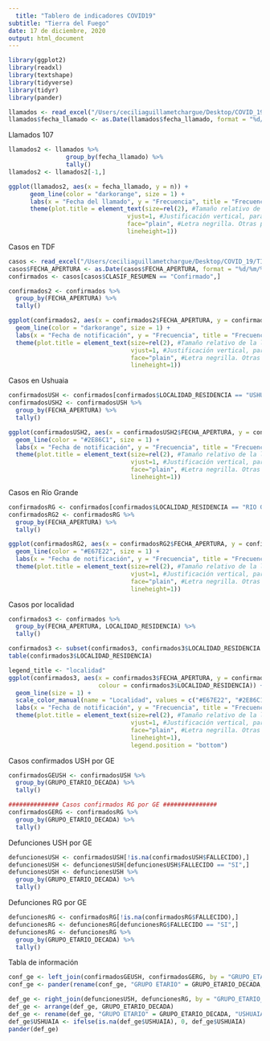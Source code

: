```yaml
---
  title: "Tablero de indicadores COVID19"
subtitle: "Tierra del Fuego"
date: 17 de diciembre, 2020
output: html_document
---
```

  
``` r
library(ggplot2)
library(readxl)
library(textshape)
library(tidyverse)
library(tidyr)
library(pander)
```

``` r
llamados <- read_excel("/Users/ceciliaguillametchargue/Desktop/COVID_19/llamados_107_covid-4.xlsx")
llamados$fecha_llamado <- as.Date(llamados$fecha_llamado, format = "%d/%m/%Y")
```

##################### Llamados 107 ########################

``` r
llamados2 <- llamados %>%
                group_by(fecha_llamado) %>%
                tally()
llamados2 <- llamados2[-1,]
```

``` r
ggplot(llamados2, aes(x = fecha_llamado, y = n)) +
      geom_line(color = "darkorange", size = 1) +
      labs(x = "Fecha del llamado", y = "Frecuencia", title = "Frecuencia de llamados al 107 por día") +
      theme(plot.title = element_text(size=rel(2), #Tamaño relativo de la letra del título
                                 vjust=1, #Justificación vertical, para separarlo del gráfico
                                 face="plain", #Letra negrilla. Otras posibilidades "plain", "italic", "bold" y "bold.italic"
                                 lineheight=1))
```


##################### Casos en TDF ########################

``` r
casos <- read_excel("/Users/ceciliaguillametchargue/Desktop/COVID_19/TIERRA_DEL_FUEGO-05-11-2020_12-47-16.xlsx")
casos$FECHA_APERTURA <- as.Date(casos$FECHA_APERTURA, format = "%d/%m/%Y")
confirmados <- casos[casos$CLASIF_RESUMEN == "Confirmado",]
```

``` r
confirmados2 <- confirmados %>%
  group_by(FECHA_APERTURA) %>%
  tally()
```

``` r
ggplot(confirmados2, aes(x = confirmados2$FECHA_APERTURA, y = confirmados2$n)) +
  geom_line(color = "darkorange", size = 1) +
  labs(x = "Fecha de notificación", y = "Frecuencia", title = "Frecuencia de casos nuevos por día") +
  theme(plot.title = element_text(size=rel(2), #Tamaño relativo de la letra del título
                                  vjust=1, #Justificación vertical, para separarlo del gráfico
                                  face="plain", #Letra negrilla. Otras posibilidades "plain", "italic", "bold" y "bold.italic"
                                  lineheight=1))
```
##################### Casos en Ushuaia ########################

``` r
confirmadosUSH <- confirmados[confirmados$LOCALIDAD_RESIDENCIA == "USHUAIA",]
confirmadosUSH2 <- confirmadosUSH %>%
  group_by(FECHA_APERTURA) %>%
  tally()
```

``` r
ggplot(confirmadosUSH2, aes(x = confirmadosUSH2$FECHA_APERTURA, y = confirmadosUSH2$n)) +
  geom_line(color = "#2E86C1", size = 1) +
  labs(x = "Fecha de notificación", y = "Frecuencia", title = "Frecuencia de casos nuevos por día en Ushuaia") +
  theme(plot.title = element_text(size=rel(2), #Tamaño relativo de la letra del título
                                  vjust=1, #Justificación vertical, para separarlo del gráfico
                                  face="plain", #Letra negrilla. Otras posibilidades "plain", "italic", "bold" y "bold.italic"
                                  lineheight=1))
```


##################### Casos en Río Grande ########################
``` r
confirmadosRG <- confirmados[confirmados$LOCALIDAD_RESIDENCIA == "RIO GRANDE",]
confirmadosRG2 <- confirmadosRG %>%
  group_by(FECHA_APERTURA) %>%
  tally()
```

``` r
ggplot(confirmadosRG2, aes(x = confirmadosRG2$FECHA_APERTURA, y = confirmadosRG2$n)) +
  geom_line(color = "#E67E22", size = 1) +
  labs(x = "Fecha de notificación", y = "Frecuencia", title = "Frecuencia de casos nuevos por día en Río Grande") +
  theme(plot.title = element_text(size=rel(2), #Tamaño relativo de la letra del título
                                  vjust=1, #Justificación vertical, para separarlo del gráfico
                                  face="plain", #Letra negrilla. Otras posibilidades "plain", "italic", "bold" y "bold.italic"
                                  lineheight=1))
```

##################### Casos por localidad ########################

``` r
confirmados3 <- confirmados %>%
  group_by(FECHA_APERTURA, LOCALIDAD_RESIDENCIA) %>%
  tally()
```

``` r
confirmados3 <- subset(confirmados3, confirmados3$LOCALIDAD_RESIDENCIA == c("USHUAIA", "RIO GRANDE"))
table(confirmados3$LOCALIDAD_RESIDENCIA)
```

``` r
legend_title <- "localidad"
ggplot(confirmados3, aes(x = confirmados3$FECHA_APERTURA, y = confirmados3$n, group = confirmados3$LOCALIDAD_RESIDENCIA, 
                         colour = confirmados3$LOCALIDAD_RESIDENCIA)) +
  geom_line(size = 1) +
  scale_color_manual(name = "Localidad", values = c("#E67E22", "#2E86C1")) +
  labs(x = "Fecha de notificación", y = "Frecuencia", title = "Frecuencia de casos nuevos por día por localidad", group = "Localidad") +
  theme(plot.title = element_text(size=rel(2), #Tamaño relativo de la letra del título
                                  vjust=1, #Justificación vertical, para separarlo del gráfico
                                  face="plain", #Letra negrilla. Otras posibilidades "plain", "italic", "bold" y "bold.italic"
                                  lineheight=1),
                                  legend.position = "bottom")
```


############## Casos confirmados USH por GE ###############
``` r
confirmadosGEUSH <- confirmadosUSH %>%
  group_by(GRUPO_ETARIO_DECADA) %>%
  tally()
```

``` r
############## Casos confirmados RG por GE ###############
confirmadosGERG <- confirmadosRG %>%
  group_by(GRUPO_ETARIO_DECADA) %>%
  tally()
```

############## Defunciones USH por GE ###############
``` r
defuncionesUSH <- confirmadosUSH[!is.na(confirmadosUSH$FALLECIDO),]
defuncionesUSH <- defuncionesUSH[defuncionesUSH$FALLECIDO == "SI",]
defuncionesUSH <- defuncionesUSH %>%
  group_by(GRUPO_ETARIO_DECADA) %>%
  tally()
```

############## Defunciones RG por GE ###############
``` r
defuncionesRG <- confirmadosRG[!is.na(confirmadosRG$FALLECIDO),]
defuncionesRG <- defuncionesRG[defuncionesRG$FALLECIDO == "SI",]
defuncionesRG <- defuncionesRG %>%
  group_by(GRUPO_ETARIO_DECADA) %>%
  tally()
```

##################### Tabla de información ########################
``` r
conf_ge <- left_join(confirmadosGEUSH, confirmadosGERG, by = "GRUPO_ETARIO_DECADA")
conf_ge <- pander(rename(conf_ge, "GRUPO ETARIO" = GRUPO_ETARIO_DECADA, "USHUAIA" = n.x, "RIO GRANDE" = n.y))
```

``` r
def_ge <- right_join(defuncionesUSH, defuncionesRG, by = "GRUPO_ETARIO_DECADA")
def_ge <- arrange(def_ge, GRUPO_ETARIO_DECADA)
def_ge <- rename(def_ge, "GRUPO ETARIO" = GRUPO_ETARIO_DECADA, "USHUAIA" = n.x, "RIO GRANDE" = n.y)
def_ge$USHUAIA <- ifelse(is.na(def_ge$USHUAIA), 0, def_ge$USHUAIA)
pander(def_ge)
```
